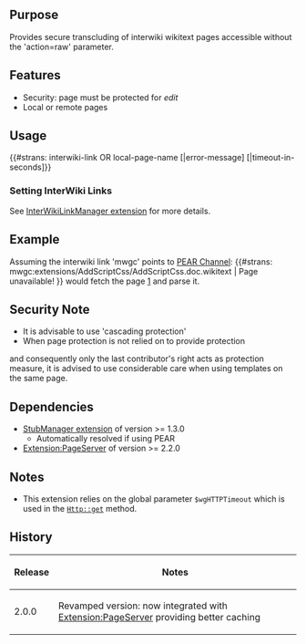 {{Extension
|name        = SecureTransclusion
|status      = stable
|type1       = parser function
|author      = [[user:jldupont|Jean-Lou Dupont]]
|image       =
|version     = 2.0.0
|update      =
|mediawiki   = 1.11, 1.12
|download    = [http://mediawiki.googlecode.com/svn/tags/SecureTransclusion SVN]
|readme      =
|changelog   = See SVN ($Id: SecureTransclusion.doc.wikitext 1009 2008-04-10 00:28:46Z jeanlou.dupont $)
|description = Provides secure transcluding of interwiki wikitext pages accessible without the 'action=raw' parameter.
|parameters  =
|rights      =
|example     =
}}
== Purpose==
Provides secure transcluding of interwiki wikitext pages accessible without the 'action=raw' parameter.

== Features ==
* Security: page must be protected for ''edit''
* Local or remote pages

== Usage ==
<nowiki>{{#strans: interwiki-link OR local-page-name [|error-message] [|timeout-in-seconds]}}</nowiki>

=== Setting InterWiki Links ===
See [[Extension:InterWikiLinkManager|InterWikiLinkManager extension]] for more details.

== Example ==
Assuming the interwiki link 'mwgc' points to [http://mediawiki.googlecode.com/svn/trunk PEAR Channel]:
<nowiki>{{#strans: mwgc:extensions/AddScriptCss/AddScriptCss.doc.wikitext | Page unavailable! }}</nowiki> would fetch the page 
[http://mediawiki.googlecode.com/svn/trunk/extensions/AddScriptCss/AddScriptCss.doc.wikitext] and parse it.

== Security Note ==
* It is advisable to use 'cascading protection'
* When page protection is not relied on to provide protection 
and consequently only the last contributor's right acts as protection measure, it is advised to use
considerable care when using templates on the same page.

== Dependencies ==
* [[Extension:StubManager|StubManager extension]] of version >= 1.3.0
** Automatically resolved if using PEAR
* [[Extension:PageServer]] of version >= 2.2.0

== Notes ==
* This extension relies on the global parameter <code>$wgHTTPTimeout</code> which is used in the <code>Http::get</code> method.

{{Pear|SecureTransclusion}}

== History ==
{|class='datatable'
! Release !! Notes
|-
| 2.0.0 || Revamped version: now integrated with [[Extension:PageServer]] providing better caching
|}
